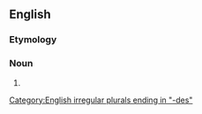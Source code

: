 ==English==

===Etymology===
{{prefix|en|peri|apsides}}

===Noun===
{{head|en|noun plural form}}

# {{plural of|periapsis|lang=en}}

[[Category:English irregular plurals ending in "-des"]]